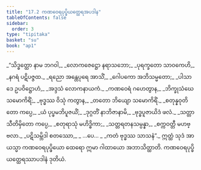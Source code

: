 ```yaml
---
title: "17.2 ကဏဝေရပုပ္ဖိယတ္ထေရအပဒါန"
tableOfContents: false
sidebar:
  order: 3
type: "tipitaka"
basket: "su"
book: "ap1"
---
```



<DynamicBreadcrumb />

<Division number="7" book="ap1">

<Paragraph number="2441" type="verses" book="ap1">
_“သိဒ္ဓတ္ထော နာမ ဘဂဝါ,_  
_လောကဇေဋ္ဌော နရာသဘော;_  
_ပုရက္ခတော သာဝကေဟိ,_  
_နဂရံ ပဋိပဇ္ဇထ._  

</Paragraph>

</Division>
<Division number="8" book="ap1">

<Paragraph number="2442" type="verses" book="ap1">
_ရညော အန္တေပုရေ အာသိံ,_  
_ဂေါပကော အဘိသမ္မတော;_  
_ပါသာဒေ ဥပဝိဋ္ဌောဟံ,_  
_အဒ္ဒသံ လောကနာယကံ._  

</Paragraph>

</Division>
<Division number="9" book="ap1">

<Paragraph number="2443" type="verses" book="ap1">
_ကဏဝေရံ ဂဟေတွာန,_  
_ဘိက္ခုသံဃေ သမောကိရိံ;_  
_ဗုဒ္ဓဿ ဝိသုံ ကတွာန,_  
_တတော ဘိယျော သမောကိရိံ._  

</Paragraph>

</Division>
<Division number="10" book="ap1">

<Paragraph number="2444" type="verses" book="ap1">
_စတုန္နဝုတိတော ကပ္ပေ,_  
_ယံ ပုပ္ဖမဘိပူဇယိံ;_  
_ဒုဂ္ဂတိံ နာဘိဇာနာမိ,_  
_ဗုဒ္ဓပူဇာယိဒံ ဖလံ._  

</Paragraph>

</Division>
<Division number="11" book="ap1">

<Paragraph number="2445" type="verses" book="ap1">
_သတ္တာသီတိမှိတော ကပ္ပေ,_  
_စတုရာသုံ မဟိဒ္ဓိကာ;_  
_သတ္တရတနသမ္ပန္နာ,_  
_စက္ကဝတ္တီ မဟဗ္ဗလာ._  

</Paragraph>

</Division>
<Division number="12" book="ap1">

<Paragraph number="2446" type="verses" book="ap1">
_ပဋိသမ္ဘိဒါ စတဿော,_  
_ …ပေ… _  
_ကတံ ဗုဒ္ဓဿ သာသနံ”._  

</Paragraph>

<Paragraph number="2447" book="ap1">
ဣတ္ထံ သုဒံ အာယသ္မာ ကဏဝေရပုပ္ဖိယော ထေရော ဣမာ ဂါထာယော အဘာသိတ္ထာတိ.

</Paragraph>
</Division>

<Paragraph number="2448" type="center" book="ap1">
ကဏဝေရပုပ္ဖိယတ္ထေရဿာပဒါနံ ဒုတိယံ.
</Paragraph>